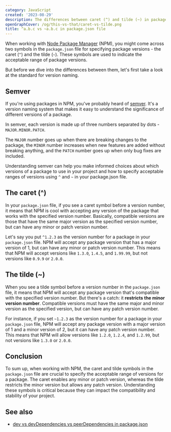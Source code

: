 ```yaml
---
category: JavaScript
created: '2023-08-29'
description: The differences between caret (^) and tilde (~) in package.json file
openGraphCover: /og/this-vs-that/caret-vs-tilde.png
title: ^a.b.c vs ~a.b.c in package.json file
---
```


When working with [Node Package Manager](https://www.npmjs.com) (NPM), you might come across two symbols in the `package.json` file for specifying package versions - the caret (`^`) and the tilde (`~`). These symbols are used to indicate the acceptable range of package versions.

But before we dive into the differences between them, let's first take a look at the standard for version naming.

## Semver

If you're using packages in NPM, you've probably heard of [semver](https://semver.org). It's a version naming system that makes it easy to understand the significance of different versions of a package.

In semver, each version is made up of three numbers separated by dots - `MAJOR.MINOR.PATCH`.

The `MAJOR` number goes up when there are breaking changes to the package, the `MINOR` number increases when new features are added without breaking anything, and the `PATCH` number goes up when only bug fixes are included.

Understanding semver can help you make informed choices about which versions of a package to use in your project and how to specify acceptable ranges of versions using `^` and `~` in your package.json file.

## The caret (^)

In your `package.json` file, if you see a caret symbol before a version number, it means that NPM is cool with accepting any version of the package that works with the specified version number. Basically, compatible versions are those that have the same major version as the specified version number, but can have any minor or patch version number.

Let's say you put `^1.2.3` as the version number for a package in your `package.json` file. NPM will accept any package version that has a major version of 1, but can have any minor or patch version number. This means that NPM will accept versions like `1.3.0`, `1.4.5`, and `1.99.99`, but not versions like `0.9.9` or `2.0.0`.

## The tilde (~)

When you see a tilde symbol before a version number in the `package.json` file, it means that NPM will accept any package version that's compatible with the specified version number. But there's a catch: it **restricts the minor version number**. Compatible versions must have the same major and minor version as the specified version, but can have any patch version number.

For instance, if you set `~1.2.3` as the version number for a package in your `package.json` file, NPM will accept any package version with a major version of 1 and a minor version of 2, but it can have any patch version number. This means that NPM will allow versions like `1.2.0`, `1.2.4`, and `1.2.99`, but not versions like `1.3.0` or `2.0.0`.

## Conclusion

To sum up, when working with NPM, the caret and tilde symbols in the `package.json` file are crucial to specify the acceptable range of versions for a package. The caret enables any minor or patch version, whereas the tilde restricts the minor version but allows any patch version. Understanding these symbols is critical because they can impact the compatibility and stability of your project.

## See also

-   [dev vs devDependencies vs peerDependencies in package.json](https://phuoc.ng/collection/this-vs-that/dev-vs-dev-dependencies-vs-peer-dependencies-in-package-json)
